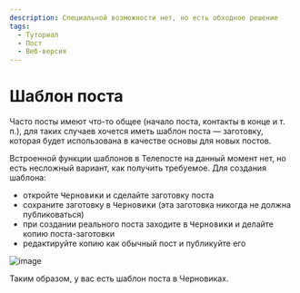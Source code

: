 ```yaml
---
description: Специальной возможности нет, но есть обходное решение
tags:
  - Туториал
  - Пост
  - Веб-версия
---
```


# Шаблон поста

Часто посты имеют что-то общее (начало поста, контакты в конце и т. п.), для таких случаев хочется иметь шаблон поста — заготовку, которая будет использована в качестве основы для новых постов.

Встроенной функции шаблонов в Телепосте на данный момент нет, но есть несложный вариант, как получить требуемое. Для создания шаблона:

<!-- markdownlint-capture -->
<!-- markdownlint-disable MD033 -->
* откройте <kbd>Черновики</kbd> и сделайте заготовку поста
* сохраните заготовку в <kbd>Черновики</kbd> (эта заготовка никогда не должна публиковаться)
* при создании реального поста заходите в <kbd>Черновики</kbd> и делайте копию поста-заготовки
* редактируйте копию как обычный пост и публикуйте его
<!-- markdownlint-restore -->

![image](https://user-images.githubusercontent.com/24430718/129975158-c6a5ddc5-5e83-4906-a654-60b8d388d6b8.png)

Таким образом, у вас есть шаблон поста в Черновиках.
